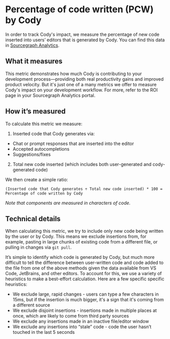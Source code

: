 # Percentage of code written (PCW) by Cody

In order to track Cody's impact, we measure the percentage of new code inserted into users’ editors that is generated by Cody. You can find this data in [Sourcegraph Analytics](https://analytics.sourcegraph.com).

## What it measures

This metric demonstrates how much Cody is contributing to your development process—providing both real productivity gains and improved product velocity. But it's just one of a many metrics we offer to measure Cody's impact on your development workflow. For more, refer to the ROI page in your Sourcegraph Analytics portal.

## How it’s measured

To calculate this metric we measure:

1. Inserted code that Cody generates via:

-   Chat or prompt responses that are inserted into the editor
-   Accepted autocompletions
-   Suggestions/fixes

2. Total new code inserted (which includes both user-generated and cody-generated code)

We then create a simple ratio:

`(Inserted code that Cody generates ÷ Total new code inserted) * 100 = Percentage of code written by Cody`

_Note that components are measured in characters of code._

## Technical details

When calculating this metric, we try to include only new code being written by the user or by Cody. This means we exclude insertions from, for example, pasting in large chunks of existing code from a different file, or pulling in changes via `git pull`.

It’s simple to identify which code is generated by Cody, but much more difficult to tell the difference between user-written code and code added to the file from one of the above methods given the data available from VS Code, JetBrains, and other editors. To account for this, we use a variety of heuristics to make a best-effort calculation. Here are a few specific specific heuristics:

-   We exclude large, rapid changes - users can type a few characters in 15ms, but if the insertion is much bigger, it's a sign that it's coming from a different source
-   We exclude disjoint insertions - insertions made in multiple places at once, which are likely to come from third party sources
-   We exclude any insertions made in an inactive file/editor window
-   We exclude any insertions into “stale” code - code the user hasn’t touched in the last 5 seconds
